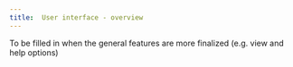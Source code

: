 ```yaml
---
title: 	User interface - overview
---
```

To be filled in when the general features are more finalized (e.g. view and help options)
